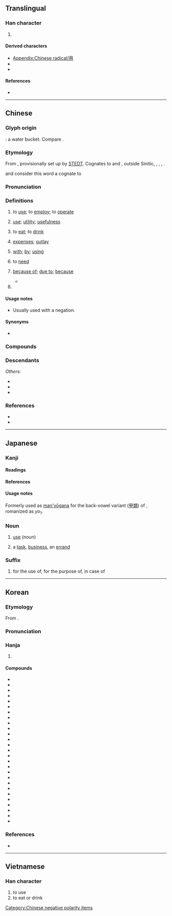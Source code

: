 {{also|甩}}
{{character info}}
{{character info|⽤}}
==Translingual==
{{stroke order|type=animate}}

===Han character===
{{Han char|rn=101|rad=用|as=00|sn=5|four=77220|canj=BQ|ids=⿵⺆𰀁,⿻丨月}}

# {{mul-kangxi radical-def}}

====Derived characters====
* [[Appendix:Chinese radical/用]]
* {{l|mul|[[佣]], [[𠖿]], [[𠰩]], [[𡊤]], [[𡛾]], [[𢘭]], [[拥]], [[𣳔]], [[𨒗]], [[𪱽]], [[𭯕]], [[㶲]], [[𤤪]], [[𦙸]], [[砽]], [[𥞖]], [[𥙓]], [[𮈉]], [[𦕘]], [[𧊊]], [[𮘄]], [[𨀍]], [[𬫉]], [[𫙅]], [[𭛇]]}}
* {{l|mul|[[𭛓]], [[𮟳]], [[𤬶]], [[𩿾]], [[𥁎]], [[角]], [[𡿲]], [[苚]], [[𮗠]], [[𥥝]], [[𧙚]], [[𩬮]], [[𢦨]], [[痈]]}}

====References====
* {{Han ref|kx=0755.240|dkj=21703|dj=1166.010|hdz=10097.050|uh=7528|ud=29992|bh=A5CE|bd=42446}}

----

==Chinese==
{{zh-forms|alt=𠛁,𤰃,𠂵,𤰆,𡶤,𠂦}}

===Glyph origin===
{{Han etym}}

{{liushu|p}}: a water bucket. Compare {{zh-l|*桶}}.

===Etymology===
From {{inh|zh|sit-pro|*z(j)um ~ *zuŋ}}, provisionally set up by [https://stedt.berkeley.edu STEDT]. Cognates to {{och-l|傭|tr=loŋ}} and {{och-l|庸|tr=loŋ}}, outside Sinitic, {{cog|bfs|zv³¹||to use}} {{cog|my|သုံ||to use}}, {{cog|ers|zi⁵⁵||to use}}, {{cog|ii|ꌬ||to use}}, {{cog|blk|tr=sūŋ|t=to use}}.

{{zh-ref|Sun (1999)}} and {{zh-ref|Schuessler (2007)}} consider this word a cognate to {{cog|bo|ལོངས||use}}

===Pronunciation===
{{zh-pron
|m=yòng
|ma=y
|m-s=yong4
|dg=йүн3
|c=jung6
|c-t=yuung5
|g=iung5
|h=pfs=yung;gd=yung4/ngiung4
|h_note=Meixian: ngiung4 - in {{zh-l|無用|tr=-}}
|j=yng3
|mb=ē̤ng
|md=ê̤ṳng
|mn=ml,jj,tw:ēng/ml,jj,tw:iōng
|mn_note=ēng - vernacular; iōng - literary
|mn-t=êng7
|w=3hhion
|x=iong5/iong1
|x_note=iong5 - vernacular; iong1 - literary
|mc=y
|oc=y
|cat=v,n,prep,pn
}}

===Definitions===
{{zh-hanzi}}

# to [[use]]; to [[employ]]; to [[operate]]
#: {{zh-x|你 會 不 會 用 電腦？|Can you '''use''' a computer?}}
#: {{zh-x|我 用 海綿 來 吸 水。|I '''used''' a sponge to draw the water.}}
# [[use]]; [[utility]]; [[usefulness]]
#: {{zh-x|有用|'''use'''ful}}
#: {{zh-x|沒用|'''use'''less}}
# {{lb|zh|honorific}} to [[eat]]; to [[drink]]
#: {{zh-x|是 喝 茶 的 時間 啦，請 用 一 杯 茶 吧！|It is tea time. Please '''have''' a cup of tea!}}
# [[expenses]]; [[outlay]]
#: {{zh-x|費用|cost, expense}}
#: {{zh-x|用度|expense}}
#: {{zh-x|家用|family '''expenses'''}}
# [[with]]; [[by]]; [[using]]
#: {{zh-x|用 叉子{zi} 吃 東西{xi}|to eat with a fork}}
#: {{zh-x|我 用 筷子 吃飯。|I eat food '''with''' chopsticks.}}
#: {{zh-x|我 用 濕 抹布 擦 桌子。|I wash the table '''with''' a wet cloth.}}
#: {{zh-x|我 老闆 用 姓 稱呼 我。|My boss calls me '''by''' my last name.}}
# to [[need]]
#: {{zh-x|不用 急，慢慢{mān} 來。|'''No need''' to hurry. Please take it easy.}}
# {{zh-o}} [[because of]]; [[due to]]; [[because]]
#* {{zh-x|子曰：「^伯-夷 ^叔-齊，不念舊惡{è}，怨 是-用 希。」|The Master said, "Bo Yi and Shu Qi did not keep the former wickednesses of men in mind, and '''hence''' (i.e. "'''because of''' this") the resentments directed towards them were few."|ref=Analects}}
# {{surname|zh}}

====Usage notes====
* {{s|to need}} Usually used with a negation.

====Synonyms====
* {{sense|to use}}
{{zh-syn-saurus|使用}}
{{zh-dial}}

===Compounds===
{{zh-der|作用|應用|用法|沒用|用意|用人|利用|借用|活用|有用|惡用|流用|使用|善用|無用|用語|用心|用力|信用|不用|恩威並用|小材大用|墊用|光敏作用|剝離作用|嚼用|不用愁|公用電話|回春作用|便用|商用|包用|合用|古為今用|大器小用|副作用|不經用|使用借貸|中用錢|信用交易|侵用|徵用|一舉兩用|剛褊自用|代謝作用|刁蹬用強|備用車胎|不用心|侵蝕作用|家用|佷用|執兩用中|同化作用|大材小用|家用電玩|信用額度|分解作用|感情作用|備用|反作用力|供用|候用|工業用水|兌用|卵用雞|反作用|寬打窄用|化學作用|動用|使用率|信用卡|外用|得用|不中用|不用客氣|廣用試紙|官用|任賢用能|不受用|使心用腹|一心二用|使用錢|公用費率|動用家事|乏用|慣用語|慣用|慢用|廢物利用|感情用事|意氣用事|冒用|停用|急用|交互作用|工業用圖|信用狀|心無二用|兩用|享用|合成作用|保用|師心自用|備用品|對品調用|器用|功用|內用|引用|不用說|常用詞|公用程式|免疫作用|別有用心|使用權|崩解作用|何用|占用|不為人用|家用電腦|專用|專款專用|互用|將士用命|回用|實用|家用電器|不用忙|公用限制|不用費事|回饋作用|御用|學非所用|學有所用|學以致用|公用|心理作用|委用|凝結作用|妙用無窮|妙用|中用|固定作用|套用|大用|大為受用|外用藥|呼吸作用|固氮作用|一搭兩用|光化作用|均夷作用|國用|任用|吸附作用|彊本節用|代用品|利息費用|並用|吹蝕作用|工用|各盡其用|受用|取用|共用|僱用|不用著急/不用着急|取精用弘|剝蝕作用|剛戾自用|剛愎自用|兼用|冰河作用|公用徵收|公用事業|光合作用|備而不用|代用|實用主義|亂用|不用看|用心用意|有個屁用|施用|用料|抗頡作用|潛龍勿用|擅用|應用軟體|用來|用匯|用命|省喫儉用|晉用|用功|應用程式|效用|用勁|用品|狠愎自用|派用人員|抵用|排出作用|應用文|用心竭力|用特|活學活用|用盡心機|用武|用其所長|用處|民用機場|用非其人|用計鋪謀|搬運作用|服用|棄瑕錄用|氧化作用|淨化作用|敘用|礦化作用|物盡其用|楚材晉用|硝化作用|拆用|持用|成岩作用|民用|用兵如神|用場|成礦作用|用完|拒用|標籤作用|排水作用|用途|啟用|挪用|濫用|盜用|百無一用|用逸待勞|朋分花用|移情作用|柄用|租用|私用|派上用場|抄用|用舍失宜|應用數學|神機妙用|日用品|用飯|用兵|施謀用計|援用|用戶|求賢用士|濾過作用|用茶|石化作用|採用|氨化作用|用地|無所用心|省用足財|甄用|用水|枉用心機|用度|應用科學|擢用|用詞|留心用意|甭用|用項|用韻|用非所學|用錢如水|用錢|用賢任能|用舍行藏|用管窺天|用盡|用武之地|用是|用手|用情|用志不分|用心良苦|用工夫|用天因地|用夏變夷|用印|用刑|用具|用光|用代楮敬|用事|用世|用不著/用不着|用一當十|移用|用費|營業費用|用行舍藏|用膳|火山作用|洗出作用|毗尼日用|沉積作用|蒸散作用|收用|消化作用|用智鋪謀|混合使用|才大難用|改用|棄瑕取用|淘選作用|永不錄用|浪用|撥用|日用|沿用|相互作用|核子作用|沒中用|濫吃濫用|換位作用|擴散作用|機關用盡|支用|材大難用|械用|投射作用|異化作用|用餐|春化作用|民用品|施謀用智|用盡心思|用之不竭|替代作用|迴饋作用|購用|節用|績用|隨插即用|道謀是用|聽用|軍用機場|頂用|防衛作用|自作自用|須用|竊用|調用|自淨作用|舍短用長|藥用植物|聚礦作用|運用|聘用|通用|老朽無用|連用|風化作用|誤用|需用|耐用|習用|貼補家用|自用車|軍用|量材錄用|適用|鹽析作用|花用|訴訟費用|體用|致用|飲用|食用色素|食用根|罕用|經世致用|離峰用電|鈣化作用|錐刀之用|節用愛人|著用/着用|管用|聘用人員|韓信用兵|食用|零用錢|零用金|零用|節用裕民|費用|緊用項|轉化作用|起用|量才錄用|遣辭用句|重用|邊際效用|資用|適材適用|道路用地|顎化作用|虹吸作用|選用|財用|進用|錄用|補償作用|運用自如|試用|蒲鞭不用|襲用|糖解作用|藥用|類推作用|自用|言聽計用|節用厚生|萬用|異用字}}

===Descendants===
{{CJKV||よう|용|dụng}}
''Others'':
* {{desc|ium|longc|bor=1}}
* {{desc|vi|dùng|bor=1}}
* {{desc|za|yungh|bor=1}}

===References===
* {{R:yue:Hanzi}}
* {{R:twedu|A02627}}

{{zh-cat|Beginning}}
[[Category:Chinese negative polarity items]]

----

==Japanese==

===Kanji===
{{ja-kanji|rs=用00|grade=2}}

====Readings====
{{ja-readings
|goon=ゆう
|kanon=よう
|kun=もち-いる<もち-ゐる
}}

====References====
{{ja-kref
|ku=4549
|shift=9770
|jis=4D51
|euc=CDD1
|skip=3-2-3
|freq=107
|nelson=2993
|newnelson=3721
|halpern=2976
|kld=1889
|heisig=1181
|tuttle=2r3.1
}}

====Usage notes====
Formerly used as [[man'yōgana]] for the back-vowel variant ([[甲類]]) of {{m|ja|よ}}, romanized as ''yo<sub>1</sub>''.

===Noun===
{{ja-noun|よう}}

# [[use]] (noun)
#: {{ja-usex|[[事%業]]の'''用'''に[[供]][[する|している]][[資%産]]|じ%ぎょう の '''よう''' に きょう して いる し%さん|assets provided for business '''use'''}}
# a [[task]], [[business]], an [[errand]]
#: {{ja-usex|[[今%晩]]'''用'''が[[ある]][[から]][[出かける]]。|こん%ばん '''よう''' が ある から でかける。|I'll be out this evening because I have an '''[[errand]]'''.}}

===Suffix===
{{ja-pos|suffix|よう}}

# for the use of, for the purpose of, in case of
#: {{ja-usex|[[家%庭]]'''用'''[[石%鹸]]、[[散%歩]]'''用'''の[[ブーツ]]、[[非常]]'''用'''|か%てい'''よう''' せっ%けん、さん%ぽ'''よう''' の ブーツ、ひじょう'''よう'''|soap '''for''' household '''use''', boots '''for [the purpose of]''' walking, '''in case of''' emergency }}

----

==Korean==

===Etymology===
From {{der|ko|ltc|-}} {{ltc-l|用}}. {{hanja-sinjeung|용|yong}}

===Pronunciation===
{{ko-hanja-pron|용|l=y}}

===Hanja===
{{ko-hanja-search}}
{{ko-hanja|쓰다|쓸|용}}

# {{hanja form of|용|[[use]]}}

====Compounds====
{{der-top3|Compounds}}
* {{ko-l|용달|用達}}
* {{ko-l|용도|用途}}
* {{ko-l|용돈|用돈}}
* {{ko-l|용량|用量}}
* {{ko-l|용례|用例}}
* {{ko-l|용무|用務}}
* {{ko-l|용법|用法}}
* {{ko-l|용변|用便}}
* {{ko-l|용병|用兵}}
* {{ko-l|용수|用水}}
* {{ko-l|용어|用語}}
* {{ko-l|용언|用言}}
* {{ko-l|용역|用役}}
* {{ko-l|용의|用意}}
* {{ko-l|용인|用人}}
* {{ko-l|용지|用紙}}
* {{ko-l|도용|盜用}}
* {{ko-l|무용|無用}}
* {{ko-l|사용|使用}}
* {{ko-l|선용|善用}}
* {{ko-l|악용|惡用}}
* {{ko-l|오용|誤用}}
* {{ko-l|유용|有用}}
* {{ko-l|유용|流用}}
* {{ko-l|이용|利用}}
* {{ko-l|차용|借用}}
* {{ko-l|활용|活用}}
{{der-bottom}}

===References===
* {{R:hanjadoc|7609}}

----

==Vietnamese==

===Han character===
{{vi-readings|reading=dụng, dùng, giùm, rùng, dộng, đụng, giùng, rụng, vùng|rs=用00}}

# to use
# to eat or drink

[[Category:CJKV radicals| ]]